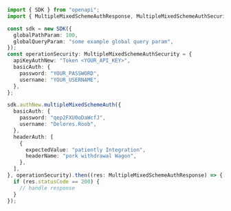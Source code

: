 ```typescript showLineNumbers copy filename="Multiple Mixed Scheme Auth usage example"
import { SDK } from "openapi";
import { MultipleMixedSchemeAuthResponse, MultipleMixedSchemeAuthSecurity } from "openapi/dist/sdk/models/operations";

const sdk = new SDK({
  globalPathParam: 100,
  globalQueryParam: "some example global query param",
});
const operationSecurity: MultipleMixedSchemeAuthSecurity = {
  apiKeyAuthNew: "Token <YOUR_API_KEY>",
  basicAuth: {
    password: "YOUR_PASSWORD",
    username: "YOUR_USERNAME",
  },
};

sdk.authNew.multipleMixedSchemeAuth({
  basicAuth: {
    password: "qep2FXU0oDaWcfJ",
    username: "Delores.Roob",
  },
  headerAuth: [
    {
      expectedValue: "patiently Integration",
      headerName: "pork withdrawal Wagon",
    },
  ],
}, operationSecurity).then((res: MultipleMixedSchemeAuthResponse) => {
  if (res.statusCode == 200) {
    // handle response
  }
});
```
